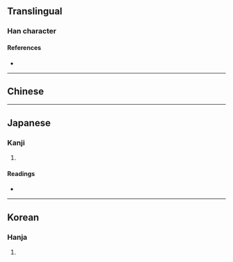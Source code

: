 {{also|先}}
{{character info}}
==Translingual==

===Han character===
{{Han char|rn=10|rad=儿|as=02|sn=4|four=|canj=KVU,QHU}}

====References====
* {{Han ref|kx=0123.050|dkj=01339|dj=0258.020|hdz=10265.010|uh=5142|ud=20802}}

----

==Chinese==
{{zh-see|簪|v}}

----

==Japanese==

===Kanji===
{{ja-kanji|grade=|rs=儿02}}

# {{rfdef|ja|sort=儿02}}

====Readings====
* {{ja-readings|on=[[しん]] (shin), [[さん]] (san)|kun=[[かんざし]] (kanzashi)}}

----

==Korean==

===Hanja===
{{ko-hanja|hangeul=잠|rv=jam|mr=cham}}

# {{rfdef|ko|sort=儿02}}